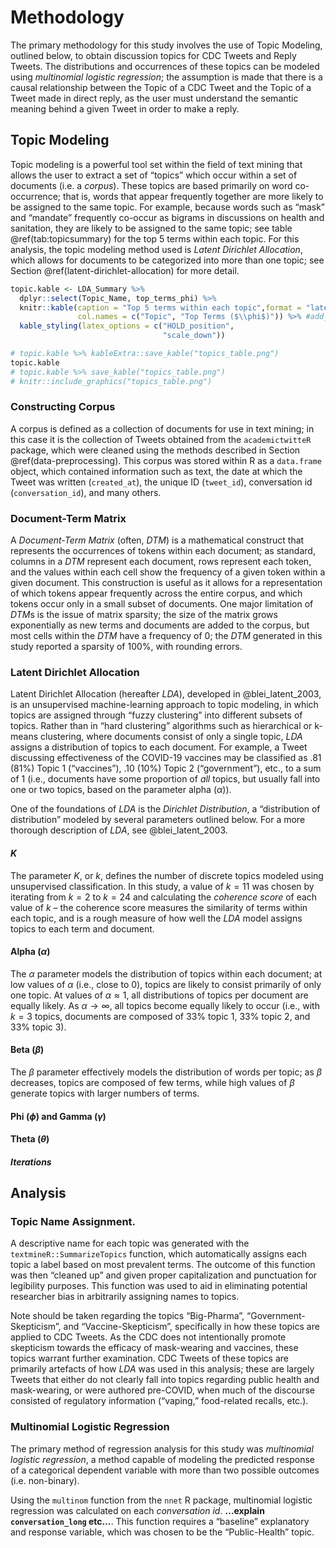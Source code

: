 # Methodology

The primary methodology for this study involves the use of Topic Modeling, outlined below, to obtain discussion topics for CDC Tweets and Reply Tweets. The distributions and occurrences of these topics can be modeled using *multinomial logistic regression*; the assumption is made that there is a causal relationship between the Topic of a CDC Tweet and the Topic of a Tweet made in direct reply, as the user must understand the semantic meaning behind a given Tweet in order to make a reply.

## Topic Modeling

Topic modeling is a powerful tool set within the field of text mining that allows the user to extract a set of "topics" which occur within a set of documents (i.e. a *corpus*). These topics are based primarily on word co-occurrence; that is, words that appear frequently together are more likely to be assigned to the same topic. For example, because words such as "mask" and "mandate" frequently co-occur as bigrams in discussions on health and sanitation, they are likely to be assigned to the same topic; see table \@ref(tab:topicsummary) for the top 5 terms within each topic. For this analysis, the topic modeling method used is *Latent Dirichlet Allocation*, which allows for documents to be categorized into more than one topic; see Section \@ref(latent-dirichlet-allocation) for more detail.



```r

topic.kable <- LDA_Summary %>% 
  dplyr::select(Topic_Name, top_terms_phi) %>% 
  knitr::kable(caption = "Top 5 terms within each topic",format = "latex",
               col.names = c("Topic", "Top Terms ($\\phi$)")) %>% #add_footnote("Terms joined by '_' represent bigrams.", notation = "none") %>% 
  kable_styling(latex_options = c("HOLD_position",
                                  "scale_down"))

# topic.kable %>% kableExtra::save_kable("topics_table.png")
topic.kable
# topic.kable %>% save_kable("topics_table.png")
# knitr::include_graphics("topics_table.png")
```

### Constructing Corpus
A corpus is defined as a collection of documents for use in text mining; in this case it is the collection of Tweets obtained from the `academictwitteR` package, which were cleaned using the methods described in Section \@ref(data-preprocessing). This corpus was stored within R as a `data.frame` object, which contained information such as text, the date at which the Tweet was written (`created_at`), the unique ID (`tweet_id`), conversation id (`conversation_id`), and many others.


### Document-Term Matrix

A *Document-Term Matrix* (often, *DTM*) is a mathematical construct that represents the occurrences of tokens within each document; as standard, columns in a *DTM* represent each document, rows represent each token, and the values within each cell show the frequency of a given token within a given document. This construction is useful as it allows for a representation of which tokens appear frequently across the entire corpus, and which tokens occur only in a small subset of documents. One major limitation of *DTM*s is the issue of matrix sparsity; the size of the matrix grows exponentially as new terms and documents are added to the corpus, but most cells within the *DTM* have a frequency of 0; the *DTM* generated in this study reported a sparsity of $100\%$, with rounding errors. 

### Latent Dirichlet Allocation

Latent Dirichlet Allocation (hereafter *LDA*), developed in @blei_latent_2003, is an unsupervised machine-learning approach to topic modeling, in which topics are assigned through "fuzzy clustering" into different subsets of topics. Rather than in "hard clustering" algorithms such as hierarchical or k-means clustering, where documents consist of only a single topic, *LDA* assigns a distribution of topics to each document. For example, a Tweet discussing effectiveness of the COVID-19 vaccines may be classified as .81 (81%) Topic 1 ("vaccines"), .10 (10%) Topic 2 ("government"), etc., to a sum of 1 (i.e., documents have some proportion of *all* topics, but usually fall into one or two topics, based on the parameter alpha ($\alpha$)).

One of the foundations of *LDA* is the *Dirichlet Distribution*, a "distribution of distribution" modeled by several parameters outlined below. For a more thorough description of *LDA*, see @blei_latent_2003.

\begin{figure}
  \centering
  \includegraphics[width=0.5\textwidth]{blei_lda_model}
  \caption{\textit{Graphical model representation of LDA. The boxes are “plates” representing replicates. The outer plate represents documents, while the inner plate represents the repeated choice of topics and words within a document. From Blei (2003).}}
\end{figure}

#### *K*
The parameter *K*, or $k$, defines the number of discrete topics modeled using unsupervised classification. In this study, a value of $k = 11$ was chosen by iterating from $k = 2$ to $k = 24$ and calculating the *coherence score* of each value of $k$ -- the coherence score measures the similarity of terms within each topic, and is a rough measure of how well the *LDA* model assigns topics to each term and document.

#### Alpha ($\alpha$)

The $\alpha$ parameter models the distribution of topics within each document; at low values of $\alpha$ (i.e., close to 0), topics are likely to consist primarily of only one topic. At values of $\alpha \approx 1$, all distributions of topics per document are equally likely. As $\alpha\to\infty$, all topics become equally likely to occur (i.e., with $k = 3$ topics, documents are composed of $33\%$ topic 1, $33\%$ topic 2, and $33\%$ topic 3). 

#### Beta ($\beta$)

The $\beta$ parameter effectively models the distribution of words per topic; as $\beta$ decreases, topics are composed of few terms, while high values of $\beta$ generate topics with larger numbers of terms.

#### Phi ($\phi$) and Gamma ($\gamma$)

#### Theta ($\theta$)

#### *Iterations*

<!-- ### Collapsed Gibbs Sampling -->

<!-- The probability within each document of a topic being assigned to a word is defined as, -->
<!-- $$P(z_i = j|\mathbf{z}_{-i},w_i, d_i,\cdot)\propto {\frac{C_{w_{i}j}^{WT} + \beta}{\sum\limits_{w=1}^{W}C_{w_{i}j}^{WT} + W\beta}}{\frac{C_{d_ij}^{DT} + \alpha}{\sum\limits_{t=1}^{T}C_{d_ij}^{DT} + T\alpha}}$$, or, in perhaps more legible terminology, as the product of the probability of a word $w$ falling into topic $t$ and the probability of said topic $t$ within document $d$. -->

## Analysis

### Topic Name Assignment.

A descriptive name for each topic was generated with the `textmineR::SummarizeTopics` function, which automatically assigns each topic a label based on most prevalent terms. The outcome of this function was then "cleaned up" and given proper capitalization and punctuation for legibility purposes. This function was used to aid in eliminating potential researcher bias in arbitrarily assigning names to topics.

Note should be taken regarding the topics "Big-Pharma", "Government-Skepticism", and "Vaccine-Skepticism", specifically in how these topics are applied to CDC Tweets. As the CDC does not intentionally promote skepticism towards the efficacy of mask-wearing and vaccines, these topics warrant further examination. CDC Tweets of these topics are primarily artefacts of how *LDA* was used in this analysis; these are largely Tweets that either do not clearly fall into topics regarding public health and mask-wearing, or were authored pre-COVID, when much of the discourse consisted of  regulatory information ("vaping," food-related recalls, etc.).

### Multinomial Logistic Regression

The primary method of regression analysis for this study was *multinomial logistic regression*, a method capable of modeling the predicted response of a categorical dependent variable with more than two possible outcomes (i.e. non-binary). 

Using the `multinom` function from the `nnet` R package, multinomial logistic regression was calculated on each *conversation id*. **...explain `conversation_long` etc...**. This function requires a "baseline" explanatory and response variable, which was chosen to be the "Public-Health" topic.